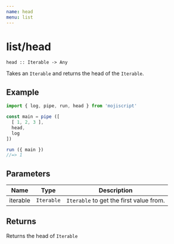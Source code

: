 ```yaml
---
name: head
menu: list
---
```


# list/head

`head :: Iterable -> Any`

Takes an `Iterable` and returns the head of the `Iterable`.

## Example

```javascript
import { log, pipe, run, head } from 'mojiscript'

const main = pipe ([
  [ 1, 2, 3 ],
  head,
  log
])

run ({ main })
//=> 1
```

## Parameters

| Name | Type | Description |
| ---- | ---- | ----------- |
| iterable | `Iterable`  | `Iterable` to get the first value from. |

## Returns

Returns the head of `Iterable`

